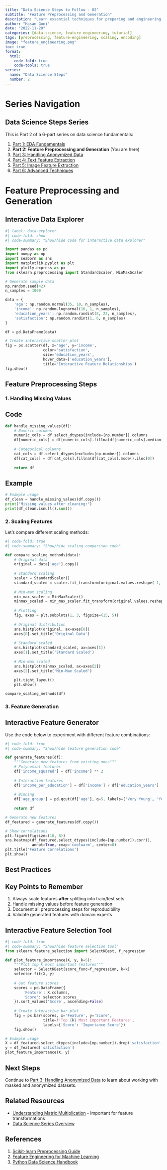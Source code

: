 ---
title: "Data Science Steps to Follow - 02"
subtitle: "Feature Preprocessing and Generation"
description: "Learn essential techniques for preparing and engineering features in your data science projects."
author: "Hasan Goni"
date: "2022-11-20"
categories: [data-science, feature-engineering, tutorial]
tags: [preprocessing, feature-engineering, scaling, encoding]
image: "feature_engineering.png"
toc: true
format:
  html:
    code-fold: true
    code-tools: true
series:
  name: "Data Science Steps"
  number: 2
---

# Series Navigation

::: {.callout-note}
## Data Science Steps Series
This is Part 2 of a 6-part series on data science fundamentals:

1. [Part 1: EDA Fundamentals](https://hasangoni.quarto.pub/hasan-blog-post/posts/data-science-steps-to-follow-part01/)
2. **Part 2: Feature Preprocessing and Generation** (You are here)
3. [Part 3: Handling Anonymized Data](https://hasangoni.quarto.pub/hasan-blog-post/posts/data-science-steps-to-follow-part03/)
4. [Part 4: Text Feature Extraction](https://hasangoni.quarto.pub/hasan-blog-post/posts/data-science-steps-to-follow-part04/)
5. [Part 5: Image Feature Extraction](https://hasangoni.quarto.pub/hasan-blog-post/posts/data-science-steps-to-follow-part05/)
6. [Part 6: Advanced Techniques](https://hasangoni.quarto.pub/hasan-blog-post/posts/data-science-steps-to-follow-part06/)
:::

# Feature Preprocessing and Generation

## Interactive Data Explorer

```{python}
#| label: data-explorer
#| code-fold: show
#| code-summary: "Show/hide code for interactive data explorer"

import pandas as pd
import numpy as np
import seaborn as sns
import matplotlib.pyplot as plt
import plotly.express as px
from sklearn.preprocessing import StandardScaler, MinMaxScaler

# Generate sample data
np.random.seed(42)
n_samples = 1000

data = {
    'age': np.random.normal(35, 10, n_samples),
    'income': np.random.lognormal(10, 1, n_samples),
    'education_years': np.random.randint(8, 22, n_samples),
    'satisfaction': np.random.randint(1, 6, n_samples)
}

df = pd.DataFrame(data)

# Create interactive scatter plot
fig = px.scatter(df, x='age', y='income', 
                 color='satisfaction',
                 size='education_years',
                 hover_data=['education_years'],
                 title='Interactive Feature Relationships')
fig.show()
```

## Feature Preprocessing Steps

### 1. Handling Missing Values

::: {.panel-tabset}
## Code
```python
def handle_missing_values(df):
    # Numeric columns
    numeric_cols = df.select_dtypes(include=[np.number]).columns
    df[numeric_cols] = df[numeric_cols].fillna(df[numeric_cols].median())
    
    # Categorical columns
    cat_cols = df.select_dtypes(exclude=[np.number]).columns
    df[cat_cols] = df[cat_cols].fillna(df[cat_cols].mode().iloc[0])
    
    return df
```

## Example
```python
# Example usage
df_clean = handle_missing_values(df.copy())
print("Missing values after cleaning:")
print(df_clean.isnull().sum())
```
:::

### 2. Scaling Features

Let's compare different scaling methods:

```{python}
#| code-fold: true
#| code-summary: "Show/hide scaling comparison code"

def compare_scaling_methods(data):
    # Original data
    original = data['age'].copy()
    
    # Standard scaling
    scaler = StandardScaler()
    standard_scaled = scaler.fit_transform(original.values.reshape(-1, 1))
    
    # Min-max scaling
    min_max_scaler = MinMaxScaler()
    minmax_scaled = min_max_scaler.fit_transform(original.values.reshape(-1, 1))
    
    # Plotting
    fig, axes = plt.subplots(1, 3, figsize=(15, 5))
    
    # Original distribution
    sns.histplot(original, ax=axes[0])
    axes[0].set_title('Original Data')
    
    # Standard scaled
    sns.histplot(standard_scaled, ax=axes[1])
    axes[1].set_title('Standard Scaled')
    
    # Min-max scaled
    sns.histplot(minmax_scaled, ax=axes[2])
    axes[2].set_title('Min-Max Scaled')
    
    plt.tight_layout()
    plt.show()

compare_scaling_methods(df)
```

### 3. Feature Generation

::: {.callout-tip}
## Interactive Feature Generator
Use the code below to experiment with different feature combinations:
:::

```{python}
#| code-fold: true
#| code-summary: "Show/hide feature generation code"

def generate_features(df):
    """Generate new features from existing ones"""
    # Polynomial features
    df['income_squared'] = df['income'] ** 2
    
    # Interaction features
    df['income_per_education'] = df['income'] / df['education_years']
    
    # Binning
    df['age_group'] = pd.qcut(df['age'], q=5, labels=['Very Young', 'Young', 'Middle', 'Senior', 'Elder'])
    
    return df

# Generate new features
df_featured = generate_features(df.copy())

# Show correlations
plt.figure(figsize=(10, 8))
sns.heatmap(df_featured.select_dtypes(include=[np.number]).corr(), 
            annot=True, cmap='coolwarm', center=0)
plt.title('Feature Correlations')
plt.show()
```

## Best Practices

::: {.callout-important}
## Key Points to Remember
1. Always scale features **after** splitting into train/test sets
2. Handle missing values before feature generation
3. Document all preprocessing steps for reproducibility
4. Validate generated features with domain experts
:::

## Interactive Feature Selection Tool

```{python}
#| code-fold: true
#| code-summary: "Show/hide feature selection tool"
from sklearn.feature_selection import SelectKBest, f_regression

def plot_feature_importance(X, y, k=5):
    """Plot top k most important features"""
    selector = SelectKBest(score_func=f_regression, k=k)
    selector.fit(X, y)
    
    # Get feature scores
    scores = pd.DataFrame({
        'Feature': X.columns,
        'Score': selector.scores_
    }).sort_values('Score', ascending=False)
    
    # Create interactive bar plot
    fig = px.bar(scores, x='Feature', y='Score',
                 title=f'Top {k} Most Important Features',
                 labels={'Score': 'Importance Score'})
    fig.show()

# Example usage
X = df_featured.select_dtypes(include=[np.number]).drop('satisfaction', axis=1)
y = df_featured['satisfaction']
plot_feature_importance(X, y)
```

## Next Steps

Continue to [Part 3: Handling Anonymized Data](https://hasangoni.quarto.pub/hasan-blog-post/posts/data-science-steps-to-follow-part03/) to learn about working with masked and anonymized datasets.

## Related Resources

- [Understanding Matrix Multiplication](/posts/matrix_multiplication_from_fastai_course) - Important for feature transformations
- [Data Science Series Overview](/posts/series/data-science-steps)

## References

1. [Scikit-learn Preprocessing Guide](https://scikit-learn.org/stable/modules/preprocessing.html)
2. [Feature Engineering for Machine Learning](https://www.oreilly.com/library/view/feature-engineering-for/9781491953235/)
3. [Python Data Science Handbook](https://jakevdp.github.io/PythonDataScienceHandbook/)
